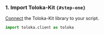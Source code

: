 ### 1. Import Toloka-Kit `{#step-one}`

[Connect](/docs/toloka-kit/quick-start) the Toloka-Kit library to your script.

```python
import toloka.client as toloka
```
